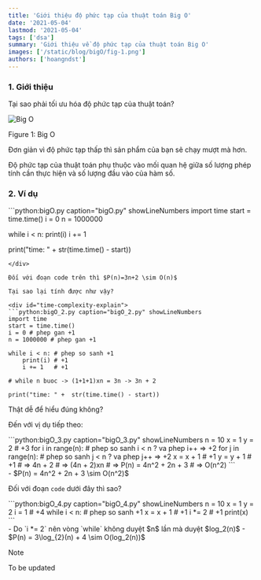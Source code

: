 ```yaml
---
title: 'Giới thiệu độ phức tạp của thuật toán Big O'
date: '2021-05-04'
lastmod: '2021-05-04'
tags: ['dsa']
summary: 'Giới thiệu về độ phức tạp của thuật toán Big O'
images: ['/static/blog/bigO/fig-1.png']
authors: ['hoangndst']
---
```


### 1. Giới thiệu
Tại sao phải tối ưu hóa độ phức tạp của thuật toán?
<div style={{ textAlign: "center" }}>
    <img
        id="figure-1"
        src="/static/blog/bigO/fig-1.png"
        alt="Big O"
        style={{ width: "100%", display: "block", margin: "0 auto" }}
    />
    <p style={{ textAlign: "center" }}>Figure 1: Big O</p>
</div>

Đơn giản vì độ phức tạp thấp thì sản phẩm của bạn sẽ chạy mượt mà hơn.

Độ phức tạp của thuật toán phụ thuộc vào mối quan hệ giữa số lượng phép tính cần thực hiện và số lượng đầu vào của hàm số.

### 2. Ví dụ
<div id="time-complexity">
```python:bigO.py caption="bigO.py" showLineNumbers
import time
start = time.time()
i = 0
n = 1000000

while i < n:
    print(i)
    i += 1

print("time: " +  str(time.time() - start))
```
</div>

Đối với đoạn code trên thì $P(n)=3n+2 \sim O(n)$

Tại sao lại tính được như vậy?

<div id="time-complexity-explain">
```python:bigO_2.py caption="bigO_2.py" showLineNumbers
import time
start = time.time()
i = 0 # phep gan +1
n = 1000000 # phep gan +1

while i < n: # phep so sanh +1
    print(i) # +1
    i += 1   # +1

# while n buoc -> (1+1+1)xn = 3n -> 3n + 2

print("time: " +  str(time.time() - start))
```
</div>
Thật dễ để hiểu đúng không?

Đến với vị dụ tiếp theo:
<div id="time-complexity-2">
```python:bigO_3.py caption="bigO_3.py" showLineNumbers
n = 10
x = 1
y = 2
# +3
for i in range(n): # phep so sanh i < n ? va phep i++ => +2
    for j in range(n): # phep so sanh j < n ? va phep j++ => +2
        x = x + 1 # +1
        y = y + 1 # +1
        # => 4n + 2
# => (4n + 2)xn
# => P(n) = 4n^2 + 2n + 3
# => O(n^2)
```
</div>
- $P(n) = 4n^2 + 2n + 3 \sim O(n^2)$

Đối với đoạn `code` dưới đây thì sao?
<div id="time-complexity-3">
```python:bigO_4.py caption="bigO_4.py" showLineNumbers
n = 10
x = 1
y = 2
i = 1
# +4
while i < n: # phep so sanh +1 
    x = x + 1 # +1
    i *= 2 # +1
    print(x)
```
</div>
- Do `i *= 2` nên vòng `while` không duyệt $n$ lần mà duyệt $log_2(n)$
- $P(n) = 3\log_{2}(n) + 4 \sim O(log_2(n))$

> [!NOTE]
> To be updated
